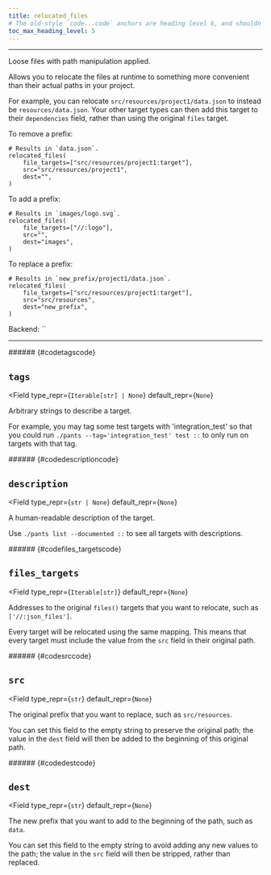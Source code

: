 ```yaml
---
title: relocated_files
# The old-style `code...code` anchors are heading level 6, and shouldn't be visible in ToC
toc_max_heading_level: 5
---
```



---

Loose files with path manipulation applied.

Allows you to relocate the files at runtime to something more convenient than their actual paths in your project.

For example, you can relocate `src/resources/project1/data.json` to instead be `resources/data.json`. Your other target types can then add this target to their `dependencies` field, rather than using the original `files` target.

To remove a prefix:

```
# Results in `data.json`.
relocated_files(
    file_targets=["src/resources/project1:target"],
    src="src/resources/project1",
    dest="",
)
```

To add a prefix:

```
# Results in `images/logo.svg`.
relocated_files(
    file_targets=["//:logo"],
    src="",
    dest="images",
)
```

To replace a prefix:

```
# Results in `new_prefix/project1/data.json`.
relocated_files(
    file_targets=["src/resources/project1:target"],
    src="src/resources",
    dest="new_prefix",
)
```

Backend: <span className="color--primary">``</span>

---

<span className={styles.options}>

<div aria-hidden="true" style={ { visibility: 'hidden', height: 0 } }>
###### {#codetagscode}
</div>

## `tags`

<Field
    type_repr={`Iterable[str] | None`}
    default_repr={`None`}
>

Arbitrary strings to describe a target.

For example, you may tag some test targets with &#x27;integration_test&#x27; so that you could run `./pants --tag='integration_test' test ::` to only run on targets with that tag.

</Field>

<div aria-hidden="true" style={ { visibility: 'hidden', height: 0 } }>
###### {#codedescriptioncode}
</div>

## `description`

<Field
    type_repr={`str | None`}
    default_repr={`None`}
>

A human-readable description of the target.

Use `./pants list --documented ::` to see all targets with descriptions.

</Field>

<div aria-hidden="true" style={ { visibility: 'hidden', height: 0 } }>
###### {#codefiles_targetscode}
</div>

## `files_targets`

<Field
    type_repr={`Iterable[str]`}
    default_repr={`None`}
>

Addresses to the original `files()` targets that you want to relocate, such as `['//:json_files']`.

Every target will be relocated using the same mapping. This means that every target must include the value from the `src` field in their original path.

</Field>

<div aria-hidden="true" style={ { visibility: 'hidden', height: 0 } }>
###### {#codesrccode}
</div>

## `src`

<Field
    type_repr={`str`}
    default_repr={`None`}
>

The original prefix that you want to replace, such as `src/resources`.

You can set this field to the empty string to preserve the original path; the value in the `dest` field will then be added to the beginning of this original path.

</Field>

<div aria-hidden="true" style={ { visibility: 'hidden', height: 0 } }>
###### {#codedestcode}
</div>

## `dest`

<Field
    type_repr={`str`}
    default_repr={`None`}
>

The new prefix that you want to add to the beginning of the path, such as `data`.

You can set this field to the empty string to avoid adding any new values to the path; the value in the `src` field will then be stripped, rather than replaced.

</Field>

</span>
